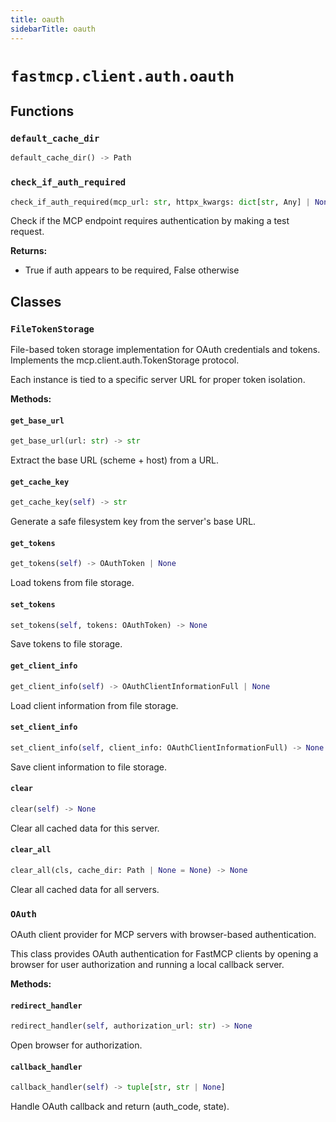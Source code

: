```yaml
---
title: oauth
sidebarTitle: oauth
---
```


# `fastmcp.client.auth.oauth`

## Functions

### `default_cache_dir` <sup><a href="https://github.com/pchaganti/gx-fast-mcp/blob/main/src/fastmcp/client/auth/oauth.py#L36" target="_blank"><Icon icon="github" style="width: 14px; height: 14px;" /></a></sup>

```python
default_cache_dir() -> Path
```

### `check_if_auth_required` <sup><a href="https://github.com/pchaganti/gx-fast-mcp/blob/main/src/fastmcp/client/auth/oauth.py#L154" target="_blank"><Icon icon="github" style="width: 14px; height: 14px;" /></a></sup>

```python
check_if_auth_required(mcp_url: str, httpx_kwargs: dict[str, Any] | None = None) -> bool
```


Check if the MCP endpoint requires authentication by making a test request.

**Returns:**
- True if auth appears to be required, False otherwise


## Classes

### `FileTokenStorage` <sup><a href="https://github.com/pchaganti/gx-fast-mcp/blob/main/src/fastmcp/client/auth/oauth.py#L40" target="_blank"><Icon icon="github" style="width: 14px; height: 14px;" /></a></sup>


File-based token storage implementation for OAuth credentials and tokens.
Implements the mcp.client.auth.TokenStorage protocol.

Each instance is tied to a specific server URL for proper token isolation.


**Methods:**

#### `get_base_url` <sup><a href="https://github.com/pchaganti/gx-fast-mcp/blob/main/src/fastmcp/client/auth/oauth.py#L55" target="_blank"><Icon icon="github" style="width: 14px; height: 14px;" /></a></sup>

```python
get_base_url(url: str) -> str
```

Extract the base URL (scheme + host) from a URL.


#### `get_cache_key` <sup><a href="https://github.com/pchaganti/gx-fast-mcp/blob/main/src/fastmcp/client/auth/oauth.py#L60" target="_blank"><Icon icon="github" style="width: 14px; height: 14px;" /></a></sup>

```python
get_cache_key(self) -> str
```

Generate a safe filesystem key from the server's base URL.


#### `get_tokens` <sup><a href="https://github.com/pchaganti/gx-fast-mcp/blob/main/src/fastmcp/client/auth/oauth.py#L75" target="_blank"><Icon icon="github" style="width: 14px; height: 14px;" /></a></sup>

```python
get_tokens(self) -> OAuthToken | None
```

Load tokens from file storage.


#### `set_tokens` <sup><a href="https://github.com/pchaganti/gx-fast-mcp/blob/main/src/fastmcp/client/auth/oauth.py#L92" target="_blank"><Icon icon="github" style="width: 14px; height: 14px;" /></a></sup>

```python
set_tokens(self, tokens: OAuthToken) -> None
```

Save tokens to file storage.


#### `get_client_info` <sup><a href="https://github.com/pchaganti/gx-fast-mcp/blob/main/src/fastmcp/client/auth/oauth.py#L98" target="_blank"><Icon icon="github" style="width: 14px; height: 14px;" /></a></sup>

```python
get_client_info(self) -> OAuthClientInformationFull | None
```

Load client information from file storage.


#### `set_client_info` <sup><a href="https://github.com/pchaganti/gx-fast-mcp/blob/main/src/fastmcp/client/auth/oauth.py#L126" target="_blank"><Icon icon="github" style="width: 14px; height: 14px;" /></a></sup>

```python
set_client_info(self, client_info: OAuthClientInformationFull) -> None
```

Save client information to file storage.


#### `clear` <sup><a href="https://github.com/pchaganti/gx-fast-mcp/blob/main/src/fastmcp/client/auth/oauth.py#L132" target="_blank"><Icon icon="github" style="width: 14px; height: 14px;" /></a></sup>

```python
clear(self) -> None
```

Clear all cached data for this server.


#### `clear_all` <sup><a href="https://github.com/pchaganti/gx-fast-mcp/blob/main/src/fastmcp/client/auth/oauth.py#L141" target="_blank"><Icon icon="github" style="width: 14px; height: 14px;" /></a></sup>

```python
clear_all(cls, cache_dir: Path | None = None) -> None
```

Clear all cached data for all servers.


### `OAuth` <sup><a href="https://github.com/pchaganti/gx-fast-mcp/blob/main/src/fastmcp/client/auth/oauth.py#L184" target="_blank"><Icon icon="github" style="width: 14px; height: 14px;" /></a></sup>


OAuth client provider for MCP servers with browser-based authentication.

This class provides OAuth authentication for FastMCP clients by opening
a browser for user authorization and running a local callback server.


**Methods:**

#### `redirect_handler` <sup><a href="https://github.com/pchaganti/gx-fast-mcp/blob/main/src/fastmcp/client/auth/oauth.py#L250" target="_blank"><Icon icon="github" style="width: 14px; height: 14px;" /></a></sup>

```python
redirect_handler(self, authorization_url: str) -> None
```

Open browser for authorization.


#### `callback_handler` <sup><a href="https://github.com/pchaganti/gx-fast-mcp/blob/main/src/fastmcp/client/auth/oauth.py#L255" target="_blank"><Icon icon="github" style="width: 14px; height: 14px;" /></a></sup>

```python
callback_handler(self) -> tuple[str, str | None]
```

Handle OAuth callback and return (auth_code, state).

